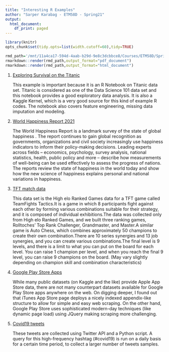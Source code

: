 ```yaml
---
title: "Interesting R Examples"
author: "Sarper Karabag - ETM58D - Spring21"
output:
  html_document:
    df_print: paged
---
```

```r
library(knitr)
opts_chunk$set(tidy.opts=list(width.cutoff=60),tidy=TRUE)
```

```r
rmd_path='/mnt/11a4ca17-594d-4aab-b29d-9e8c3dcbbce8/Courses/ETM58D/Spring21/Guidelines/example_homework_0.Rmd'
rmarkdown::render(rmd_path,output_format="pdf_document")
rmarkdown::render(rmd_path,output_format="html_document")
```

1. [Exploring Survival on the Titanic](https://www.kaggle.com/mrisdal/exploring-survival-on-the-titanic)

    This example is important because it is an R Notebook on Titanic data set. Titanic is considered as one of the Data Science 101 data set and this notebook provides a good exploratory data analysis. It is also a Kaggle Kernel, which is a very good source for this kind of example R codes. The notebook also covers feature engineering, missing data imputation and modeling.

2. [World Happiness Report 2021](https://www.kaggle.com/ajaypalsinghlo/world-happiness-report-2021)

    The World Happiness Report is a landmark survey of the state of global happiness . The report continues to gain global recognition as governments, organizations and civil society increasingly use happiness indicators to inform their policy-making decisions. Leading experts across fields – economics, psychology, survey analysis, national statistics, health, public policy and more – describe how measurements of well-being can be used effectively to assess the progress of nations. The reports review the state of happiness in the world today and show how the new science of happiness explains personal and national variations in happiness.

3. [TFT match data](https://www.kaggle.com/gyejr95/tft-match-data)

    This data set is the High elo Ranked Games data for a TFT game called TeamFights Tactics.It is a game in which 8 participants fight against each other by forming various combinations suitable for their strategy, and it is composed of individual exhibitions.The data was collected only from High elo Ranked Games, and we built three ranking games, Rolltoches' Top Rank Challenger, Grandmaster, and Master.A similar game is Auto Chess, which combines approximately 50 champions to create their own combination.There are 10 series synergies and 13 job synergies, and you can create various combinations.The final level is 9 levels, and there is a limit to what you can put on the board for each level. You can raise 1 champion per level, and when you reach the final 9 level, you can raise 9 champions on the board. (May vary slightly depending on champion skill and combination characteristics)

4. [Google Play Store Apps](https://www.kaggle.com/lava18/google-play-store-apps)

    While many public datasets (on Kaggle and the like) provide Apple App Store data, there are not many counterpart datasets available for Google Play Store apps anywhere on the web. On digging deeper, I found out that iTunes App Store page deploys a nicely indexed appendix-like structure to allow for simple and easy web scraping. On the other hand, Google Play Store uses sophisticated modern-day techniques (like dynamic page load) using JQuery making scraping more challenging.

5. [Covid19 tweets](https://www.kaggle.com/gpreda/covid19-tweets)

    These tweets are collected using Twitter API and a Python script. A query for this high-frequency hashtag (#covid19) is run on a daily basis for a certain time period, to collect a larger number of tweets samples.

